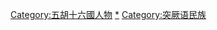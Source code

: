 {{Catnav|頁面分類|地理|大洲|亚洲|亚洲民族}}
{{Catnav|頁面分類|人类社会|民族|亚洲民族}}
{{Catnav|頁面分類|...|魏晉南北朝|五胡十六国|五胡十六國人物}}
{{Catnav|頁面分類|...|中国朝代|各朝代中国人|五胡十六國人物}}
{{Catnav|頁面分類|...|中国朝代|各朝代中国人|隋朝人}}
{{Catnav|頁面分類|...|中国朝代|各朝代中国人|唐朝人}}
{{Catnav|頁面分類|历史|歷史時代|古代史|古代族群|中國古代民族與國家|鐵勒}}

[[Category:五胡十六國人物|Category:五胡十六國人物]]
[[Category:鐵勒|*]]
[[Category:突厥语民族|Category:突厥语民族]]